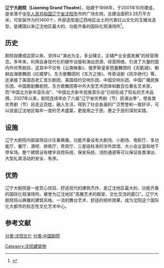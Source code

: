 {{Infobox building
| building_name       = <big>辽宁大剧院</big>
| native_building_name= Liaoning Grand Theatre
| former_names        = 
| alternate_names     = 
| image               =
| caption             = 辽宁大剧院
| map_type            = 
| altitude            = 
| building_type       = 
| architectural_style = 
| structural_system   = 
| cost                = 
| ren_cost            =
| location            = [[辽宁省|辽宁省]][[沈阳市|沈阳市]]
| address             = [[中华人民共和国|中华人民共和国]][[辽宁省|辽宁省]][[沈阳市|沈阳市]][[沈河区|沈河区]]市府大路363号
| client              =
| owner               = 
| current_tenants     = 
| landlord            = 
| coordinates         = 
| start_date          = 
| completion_date     = 
| inauguration_date   =
| renovation_date     = 
| demolition_date     = 
| destruction_date    = 
| height              = 
| diameter            = 
| other_dimensions    = 
| floor_count         = 
| floor_area          = 
| main_contractor     = 
| architect           = 
| architecture_firm   = 
| structural_engineer = 
| services_engineer   = 
| civil_engineer      = 
| other_designers     = 
| quantity_surveyor   = 
| awards              = 
| ren_architect       =
| ren_firm            =
| ren_str_engineer    = 
| ren_serv_engineer   = 
| ren_civ_engineer    = 
| ren_oth_designers   = 
| ren_qty_surveyor    = 
| ren_awards          = 
| references          = 
}}
'''辽宁大剧院（Liaoning Grand Theatre）'''，始建于1998年，于2001年10月建成，是坐落于[[中华人民共和国|中华人民共和国]][[辽宁省|辽宁省]][[沈阳市|沈阳市]]市府广场东侧，总建设面积3.28万平方米，可安装作为约1400个，外部造型是辽西地区出土的代表红山文化的玉猪龙造型，是建国以来辽沈地区最大的、功能齐备的国际化观演场所<ref>{{Cite web |url=http://www.lnd.com.cn/htm/2009-08/07/content_798409.htm |title=辽宁大剧院 |accessdate=2013-12-01 |work= |publisher= |date= |archive-url=https://web.archive.org/web/20131005213723/http://www.lnd.com.cn/htm/2009-08/07/content_798409.htm |archive-date=2013-10-05 |dead-url=yes }}</ref>。

== 历史 ==
剧院自建成运营以来，坚持以“演出为主，多业辅主，主辅产业全面发展”的经营理念。多年来，利用自身现代化的硬件设施和演出资源、经营网络，引进了大量的国内外优秀剧目，这其中不仅有《云南映象》、俄罗斯皇家芭蕾舞团的《天鹅湖》、朝鲜血海歌舞团《红楼梦》、东方歌舞团的《东方之珠》、传奇话剧《风华绝代》等，还承接了美国百老汇音乐剧团、美国纽约交响乐团、中国交响乐团、中国广播民族乐团、中国歌剧舞剧院、东方歌舞团等中外大型艺术团体和数百位著名艺术家，而“中国北方新年音乐会”、“中国北方新年民族音乐会”已经形成了知名的艺术品牌。2007年以来，剧院连续举办了六届“辽宁省优秀剧（节）目演出季”，使各类优秀剧（节）目走近百姓，融入生活，得到了社会各届的广泛赞誉和一致好评，可以说是辽沈地区每年一度的艺术盛宴，更是用之于民、惠之于民的深刻实践。

== 设施 ==
辽宁大剧院内部装饰设计庄重典雅。功能齐备设有大剧场、小剧场、电影厅、多功能厅、餐厅、酒吧、排练厅、贵宾厅、三星级标准的涉外宾馆、大小会议室和地下停车场。整个建筑设有楼宇自控系统、保安系统、消防通道等可以保证各类演出、大型礼宾活动的安全、有序。

== 优势 ==
辽宁大剧院是一座赏心悦目、舒适现代的建筑杰作，是辽沈地区最大的、功能齐备的国际化观演场所。被誉为辽沈地区“高雅艺术的殿堂、文化交流的窗口”。辽宁大剧院将以典雅的建筑风格、一流的舞台艺术、舒适的视听效果，成为沈阳这个国际化大都市的标志性文化艺术中心。

==参考文献==
{{reflist}}

[[分类:沈阳文化|分类:沈阳文化]]
[[Category:沈阳建筑物|Category:沈阳建筑物]]
[[分类:中国剧院|分类:中国剧院]]

{{coord|41|48|16|N|123|26|10|E|region:CN_type:landmark|display=title}}